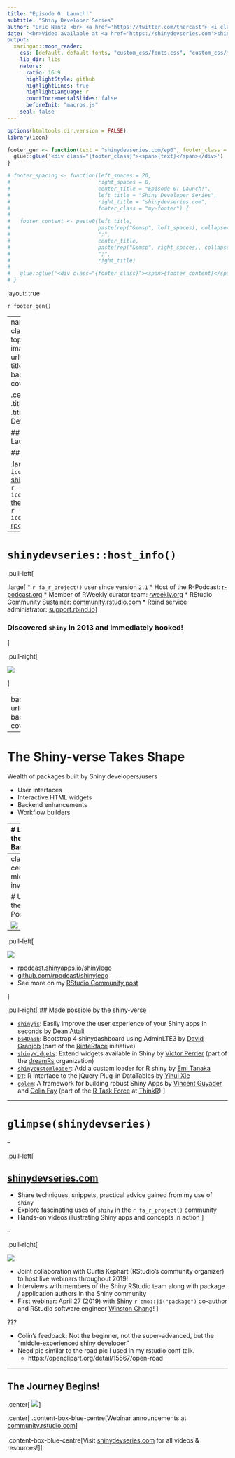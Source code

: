 ```yaml
---
title: "Episode 0: Launch!"
subtitle: "Shiny Developer Series"
author: "Eric Nantz <br> <a href='https://twitter.com/thercast'> <i class='fab  fa-twitter '></i>@thercast</a> <br> <a href='https://github.com/rpodcast'> <i class='fab  fa-github '></i>rpodcast</a> <br> <i class='fas  fa-microphone '></i>  <a href='https://r-podcast.org'>r-podcast.org</a><br>"
date: "<br>Video available at <a href='https://shinydevseries.com'>shinydevseries.com</a>"
output:
  xaringan::moon_reader:
    css: [default, default-fonts, "custom_css/fonts.css", "custom_css/fontsize.css", "custom_css/footer.css", "custom_css/title.css", "custom_css/two_columns.css", "custom_css/boxes.css"]
    lib_dir: libs
    nature:
      ratio: 16:9
      highlightStyle: github
      highlightLines: true
      highlightLanguage: r
      countIncrementalSlides: false
      beforeInit: "macros.js"
    seal: false
---
```


```r
options(htmltools.dir.version = FALSE)
library(icon)

footer_gen <- function(text = "shinydevseries.com/ep0", footer_class = "my-footer") {
  glue::glue('<div class="{footer_class}"><span>{text}</span></div>')
}

# footer_spacing <- function(left_spaces = 20, 
#                            right_spaces = 8,
#                            center_title = "Episode 0: Launch!",
#                            left_title = "Shiny Developer Series",
#                            right_title = "shinydevseries.com", 
#                            footer_class = "my-footer") {
#   
#   footer_content <- paste0(left_title, 
#                            paste(rep("&emsp", left_spaces), collapse=";"), 
#                            ";", 
#                            center_title, 
#                            paste(rep("&emsp", right_spaces), collapse=";"),  
#                            ";", 
#                            right_title)
#   
#   glue::glue('<div class="{footer_class}"><span>{footer_content}</span></div>')
# }

```

layout: true

`r footer_gen()` 

<!-- this adds the link footer to all slides, depends on my-footer class in css-->

---
name: xaringan-title
class: inverse, left, top
background-image: url(img/background-title-with-logo.png)
background-size: cover

.center[
.titleheaderfont[
.titleheader[
Shiny Developer Series
]
]
]

## Episode 0: Launch!

## Eric Nantz

.large[
`r icon::fa("link")` [shinydevseries.com](https://shinydevseries.com)
<br>
`r icon::fa("twitter")` [thercast](https://twitter.com/thercast)
<br>
`r icon::fa("github")` [rpodcast](https://github.com/rpodcast)
]

---

# `shinydevseries::host_info()`

.pull-left[

.large[
* `r fa_r_project()` user since version `2.1`
* Host of the R-Podcast: [r-podcast.org](https://r-podcast.org)
* Member of RWeekly curator team: [rweekly.org](https://rweekly.org)
* RStudio Community Sustainer: [community.rstudio.com](https://community.rstudio.com/u/rpodcast)
* Rbind service administrator: [support.rbind.io](https://support.rbind.io/)
]

### Discovered `shiny` in 2013 and immediately hooked!

]

.pull-right[

![](https://media.giphy.com/media/3oEdv03JAv74J6KGTS/giphy.gif)

]

---
background-image: url(img/mountain1.jpg)
background-size: cover

---

# The Shiny-verse Takes Shape

Wealth of packages built by Shiny developers/users

* User interfaces
* Interactive HTML widgets
* Backend enhancements
* Workflow builders

---
# Learning the Shiny Basics

.left-column-big[

I recommend the following resources to help you begin to climb the [__shiny ladder of enlightenment__](https://github.com/rstudio/ShinyDeveloperConference/blob/master/Reactivity/slides.Rmd#ladder-of-enlightenment):

* Webinars/conference presentations from RStudio:
    + [Effective Reactive Programming](https://www.rstudio.com/resources/videos/effective-reactive-programming/)
    + [Debugging Techniques](https://www.rstudio.com/resources/videos/debugging-techniques/)
* [Official Shiny documentation articles](https://shiny.rstudio.com/articles_)
* [Building Shiny apps - an interactive tutorial](https://deanattali.com/blog/building-shiny-apps-tutorial/) (Dean Attali)
* [A totally different, read-me-first Shiny tutorial](http://www.open-meta.org/technology/a-totally-different-read-me-first-shiny-tutorial/) (Tom Weishaar)
]

.right-column-small[
.center[![:scale 80%](img/portablejim-Ladder-flat.svg)]
]

---
class: center, middle, inverse

# Unlock the Shiny Possibilities

![](https://media.giphy.com/media/50OAJNulFBBrq/source.gif)

---

.pull-left[

![](img/demo_part1.gif)

* [rpodcast.shinyapps.io/shinylego](https://rpodcast.shinyapps.io/shinylego)
* [github.com/rpodcast/shinylego](https://github.com/rpodcast/shinylego)
* See more on my [RStudio Community post](https://community.rstudio.com/t/shiny-contest-submission-the-shiny-lego-mosaic-creator/25648)

]

.pull-right[
## Made possible by the shiny-verse

  - [`shinyjs`](https://deanattali.com/shinyjs): Easily improve the user experience of your Shiny apps in seconds by [Dean Attali](https://deanattali.com/)
  - [`bs4Dash`](https://rinterface.github.io/bs4Dash/index.html): Bootstrap 4 shinydashboard using AdminLTE3 by [David Granjob](https://twitter.com/divadnojnarg) (part of the [RinteRface](https://rinterface.com/) initiative)
  - [`shinyWidgets`](https://dreamrs.github.io/shinyWidgets/index.html): Extend widgets available in Shiny by [Victor Perrier](https://twitter.com/_pvictorr) (part of the [dreamRs](https://www.dreamrs.fr/)
    organization)
  - [`shinycustomloader`](https://emitanaka.github.io/shinycustomloader/): Add a custom loader for R shiny by [Emi Tanaka](https://emitanaka.github.io/)
  - [`DT`](https://rstudio.github.io/DT): R Interface to the jQuery Plug-in DataTables by [Yihui Xie](https://yihui.name/)
  - [`golem`](https://github.com/ThinkR-open/golem/): A framework for building robust Shiny Apps by [Vincent Guyader](https://github.com/VincentGuyader) and [Colin Fay](http://colinfay.me/) (part of the [R Task Force](https://rtask.thinkr.fr/) at [ThinkR](https://thinkr.fr/))
]

---

# `glimpse(shinydevseries)`

--

.pull-left[

## [shinydevseries.com](https://shinydevseries.com)

* Share techniques, snippets, practical advice gained from my use of `shiny`
* Explore fascinating uses of `shiny` in the `r fa_r_project()` community
* Hands-on videos illustrating Shiny apps and concepts in action
]

--

.pull-right[

![](img/rstudio_community.png)

* Joint collaboration with Curtis Kephart (RStudio's community organizer) to host live webinars throughout 2019!
* Interviews with members of the Shiny RStudio team along with package / application authors in the Shiny community
* First webinar: April 27 (2019) with Shiny `r emo::ji("package")` co-author and RStudio software engineer [Winston Chang](https://github.com/wch)!
]

???

* Colin's feedback: Not the beginner, not the super-advanced, but the "middle-experienced shiny developer"
* Need pic similar to the road pic I used in my rstudio conf talk.
    + https://openclipart.org/detail/15567/open-road
    

---



## The Journey Begins!

.center[
![](https://media.giphy.com/media/9S1E0FmPtMQCq1ZLaj/giphy.gif)
]

.center[
.content-box-blue-centre[Webinar announcements at [community.rstudio.com](https://community.rstudio.com)]
<br><br>
.content-box-blue-centre[Visit [shinydevseries.com](https://shinydevseries.com) for all videos & resources!]
]


